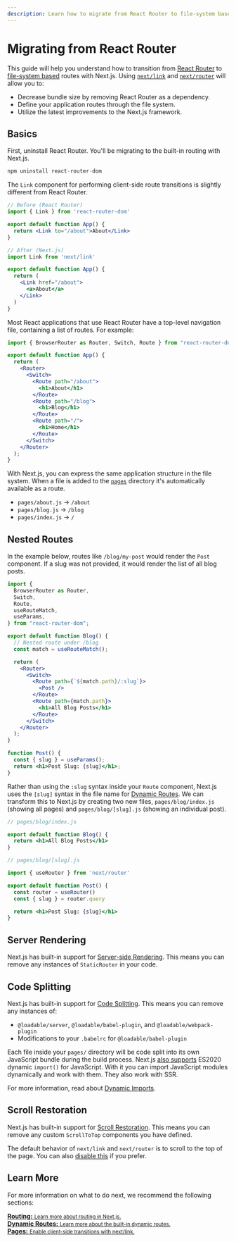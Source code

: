 ```yaml
---
description: Learn how to migrate from React Router to file-system based routes with Next.js.
---
```


# Migrating from React Router

This guide will help you understand how to transition from [React Router](https://reactrouter.com) to [file-system based](/docs/routing/introduction.md) routes with Next.js. Using [`next/link`](/docs/api-reference/next/link.md) and [`next/router`](/docs/api-reference/next/router.md) will allow you to:

- Decrease bundle size by removing React Router as a dependency.
- Define your application routes through the file system.
- Utilize the latest improvements to the Next.js framework.

## Basics

First, uninstall React Router. You'll be migrating to the built-in routing with Next.js.

```jsx
npm uninstall react-router-dom
```

The `Link` component for performing client-side route transitions is slightly different from React Router.

```jsx
// Before (React Router)
import { Link } from 'react-router-dom'

export default function App() {
  return <Link to="/about">About</Link>
}

// After (Next.js)
import Link from 'next/link'

export default function App() {
  return (
    <Link href="/about">
      <a>About</a>
    </Link>
  )
}
```

Most React applications that use React Router have a top-level navigation file, containing a list of routes. For example:

```jsx
import { BrowserRouter as Router, Switch, Route } from "react-router-dom";

export default function App() {
  return (
    <Router>
      <Switch>
        <Route path="/about">
          <h1>About</h1>
        </Route>
        <Route path="/blog">
          <h1>Blog</h1>
        </Route>
        <Route path="/">
          <h1>Home</h1>
        </Route>
      </Switch>
    </Router>
  );
}
```

With Next.js, you can express the same application structure in the file system. When a file is added to the [`pages`](/docs/basic-features/pages.md) directory it's automatically available as a route.

- `pages/about.js` → `/about`
- `pages/blog.js` → `/blog`
- `pages/index.js` → `/`

## Nested Routes

In the example below, routes like `/blog/my-post` would render the `Post` component. If a slug was not provided, it would render the list of all blog posts.

```jsx
import {
  BrowserRouter as Router,
  Switch,
  Route,
  useRouteMatch,
  useParams,
} from "react-router-dom";

export default function Blog() {
  // Nested route under /blog
  const match = useRouteMatch();

  return (
    <Router>
      <Switch>
        <Route path={`${match.path}/:slug`}>
          <Post />
        </Route>
        <Route path={match.path}>
          <h1>All Blog Posts</h1>
        </Route>
      </Switch>
    </Router>
  );
}

function Post() {
  const { slug } = useParams();
  return <h1>Post Slug: {slug}</h1>;
}
```

Rather than using the `:slug` syntax inside your `Route` component, Next.js uses the `[slug]` syntax in the file name for [Dynamic Routes](/docs/routing/dynamic-routes.md). We can transform this to Next.js by creating two new files, `pages/blog/index.js` (showing all pages) and `pages/blog/[slug].js` (showing an individual post).

```jsx
// pages/blog/index.js

export default function Blog() {
  return <h1>All Blog Posts</h1>
}

// pages/blog/[slug].js

import { useRouter } from 'next/router'

export default function Post() {
  const router = useRouter()
  const { slug } = router.query

  return <h1>Post Slug: {slug}</h1>
}
```

## Server Rendering

Next.js has built-in support for [Server-side Rendering](/docs/basic-features/pages#server-side-rendering.md). This means you can remove any instances of `StaticRouter` in your code.

## Code Splitting

Next.js has built-in support for [Code Splitting](https://reactrouter.com/web/guides/code-splitting). This means you can remove any instances of:

- `@loadable/server`, `@loadable/babel-plugin`, and `@loadable/webpack-plugin`
- Modifications to your `.babelrc` for `@loadable/babel-plugin`

Each file inside your `pages/` directory will be code split into its own JavaScript bundle during the build process. Next.js [also supports](/docs/basic-features/supported-browsers-features.md#javascript-language-features) ES2020 dynamic `import()` for JavaScript. With it you can import JavaScript modules dynamically and work with them. They also work with SSR.

For more information, read about [Dynamic Imports](https://nextjs.org/docs/advanced-features/dynamic-import).

## Scroll Restoration

Next.js has built-in support for [Scroll Restoration](https://reactrouter.com/web/guides/scroll-restoration). This means you can remove any custom `ScrollToTop` components you have defined.

The default behavior of `next/link` and `next/router` is to scroll to the top of the page. You can also [disable this](https://nextjs.org/docs/api-reference/next/link#disable-scrolling-to-the-top-of-the-page) if you prefer.

## Learn More

For more information on what to do next, we recommend the following sections:

<div className="card">
  <a href="/docs/routing/introduction.md">
    <b>Routing:</b>
    <small>Learn more about routing in Next.js.</small>
  </a>
</div>

<div className="card">
  <a href="/docs/routing/dynamic-routes.md">
    <b>Dynamic Routes:</b>
    <small>Learn more about the built-in dynamic routes.</small>
  </a>
</div>

<div className="card">
  <a href="/docs/api-reference/next/link.md">
    <b>Pages:</b>
    <small>Enable client-side transitions with next/link.</small>
  </a>
</div>

